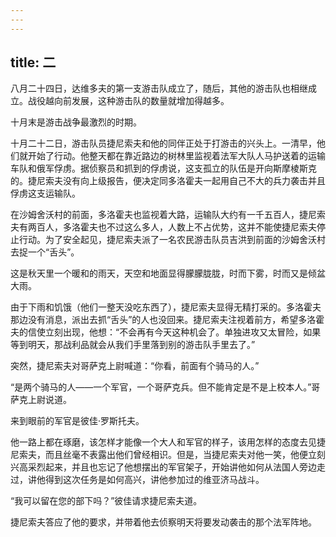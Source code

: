 ```yaml
---
---
---
```

title: 二
---



八月二十四日，达维多夫的第一支游击队成立了，随后，其他的游击队也相继成立。战役越向前发展，这种游击队的数量就增加得越多。

十月末是游击战争最激烈的时期。

十月二十二日，游击队员捷尼索夫和他的同伴正处于打游击的兴头上。一清早，他们就开始了行动。他整天都在靠近路边的树林里监视着法军大队人马护送着的运输车队和俄军俘虏。据侦察员和抓到的俘虏说，这支孤立的队伍是开向斯摩棱斯克的。捷尼索夫没有向上级报告，便决定同多洛霍夫一起用自己不大的兵力袭击并且俘虏这支运输队。

在沙姆舍沃村的前面，多洛霍夫也监视着大路，运输队大约有一千五百人，捷尼索夫有两百人，多洛霍夫也不过这么多人，人数上不占优势，这并不能使捷尼索夫停止行动。为了安全起见，捷尼索夫派了一名农民游击队员吉洪到前面的沙姆舍沃村去捉一个“舌头”。

这是秋天里一个暖和的雨天，天空和地面显得朦朦胧胧，时而下雾，时而又是倾盆大雨。

由于下雨和饥饿（他们一整天没吃东西了），捷尼索夫显得无精打采的。多洛霍夫那边没有消息，派出去抓“舌头”的人也没回来。捷尼索夫注视着前方，希望多洛霍夫的信使立刻出现，他想：“不会再有今天这种机会了。单独进攻又太冒险，如果等到明天，那战利品就会从我们手里落到别的游击队手里去了。”

突然，捷尼索夫对哥萨克上尉喊道：“你看，前面有个骑马的人。”

“是两个骑马的人——一个军官，一个哥萨克兵。但不能肯定是不是上校本人。”哥萨克上尉说道。

来到眼前的军官是彼佳·罗斯托夫。

他一路上都在琢磨，该怎样才能像一个大人和军官的样子，该用怎样的态度去见捷尼索夫，而且丝毫不表露出他们曾经相识。但是，当捷尼索夫对他一笑，他便立刻兴高采烈起来，并且也忘记了他想摆出的军官架子，开始讲他如何从法国人旁边走过，讲他得到这次任务是如何高兴，讲他参加过的维亚济马战斗。

“我可以留在您的部下吗？”彼佳请求捷尼索夫道。

捷尼索夫答应了他的要求，并带着他去侦察明天将要发动袭击的那个法军阵地。
